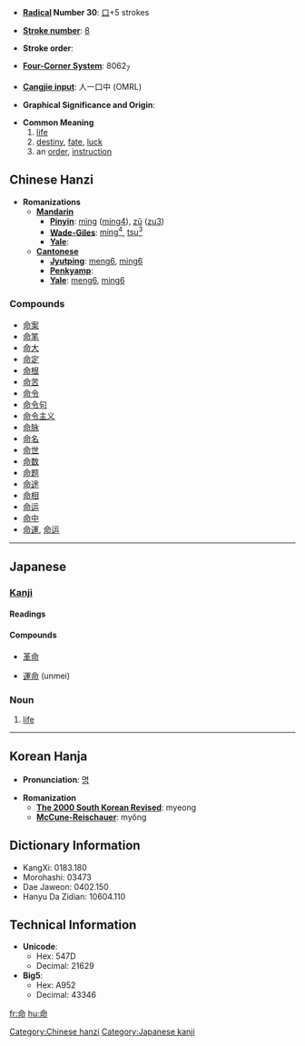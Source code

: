 * '''[[Wiktionary:Chinese radical index| Radical]] Number 30''': [[Wiktionary:Chinese radical index 口|口]]+5 strokes

* '''[[Wiktionary:Chinese total strokes index|Stroke number]]''': [[Wiktionary:Chinese total strokes index 8|8]]

* '''Stroke order''': 

* '''[[Wiktionary:Chinese four corner index|Four-Corner System]]''': 8062<sub>7</sub>

* '''[[Wiktionary:Chinese Cangjie index|Cangjie input]]''': 人一口中 (OMRL)

* '''Graphical Significance and Origin''': 

* '''Common Meaning'''
*# [[life]]
*# [[destiny]], [[fate]], [[luck]]
*# an [[order]], [[instruction]]

== Chinese Hanzi ==

* '''Romanizations'''
** '''[[Mandarin]]'''
*** '''[[Pinyin]]''': [[mìng]] ([[ming4]]), [[zǔ]] ([[zu3]])
*** '''[[Wade-Giles]]''': [[ming4|ming<sup>4</sup>]], [[tsu3|tsu<sup>3</sup>]]
*** '''[[Yale]]''': 
** '''[[Cantonese]]'''
*** '''[[Jyutping]]''': [[meng6]], [[ming6]]
*** '''[[Penkyamp]]''': 
*** '''[[Yale]]''': [[meng6]], [[ming6]]

===Compounds===
*[[命案]]
*[[命笔]]
*[[命大]]
*[[命定]]
*[[命根]]
*[[命苦]]
*[[命令]]
*[[命令句]]
*[[命令主义]]
*[[命脉]]
*[[命名]]
*[[命世]]
*[[命数]]
*[[命题]]
*[[命途]]
*[[命相]]
*[[命运]]
*[[命中]]
*[[命運]], [[命运]]

----

==Japanese==

===[[Kanji]]===
{{ja-kanji|grade=3}}

====Readings====
{{ja-readings
|on=[[めい]] (mei), [[みょう]] (myō)
|kun=[[いのち]] (inochi), [[おおせ]] (oose), [[みこと]] (mikoto)}}

====Compounds====
{{top4}}
*[[革命]]
{{mid4}}
*[[運命]] (unmei)
{{mid4}}
{{mid4}}
{{bottom}}

===Noun===
{{ja-noun|k|hira=いのち|rom=inochi}}

# [[life]]

----

== Korean Hanja ==

* '''Pronunciation''': [[명]]

* '''Romanization'''
** '''[[The 2000 South Korean Revised Romanization|The 2000 South Korean Revised]]''': myeong
** '''[[McCune-Reischauer]]''': myŏng

== Dictionary Information ==

* KangXi: 0183.180
* Morohashi: 03473
* Dae Jaweon: 0402.150
* Hanyu Da Zidian: 10604.110

== Technical Information ==

* '''Unicode''':
** Hex: 547D
** Decimal: 21629
* '''Big5''':
** Hex: A952
** Decimal: 43346

[[Category:Chinese hanzi]]
[[Category:Japanese kanji]]

[[fr:命]]
[[hu:命]]
